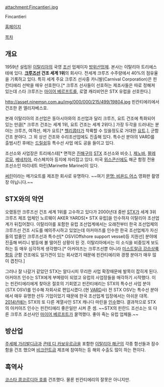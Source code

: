 attachment:Fincantieri.jpg

Fincantieri

[http://www.fincantieri.it/home.aspx 홈페이지]

[[목차]]

== 개요 ==
1959년 설립된 [[이탈리아]]의 국영 [[조선업|조선]] 업체이자 [[방위산업체]]. 본사는 이탈리아 트리에스테에 있다. '''[[크루즈|크루즈선]] 건조 세계 1위'''의 회사다. 전세계 크루즈 수주량에서 40%의 점유율을 기록하고 있다. 특히 세계 주요 크루즈 선사중 카니발(Carnival Corporation)은 핀칸티에리 선박을 매우 선호한다.[* 크루즈 선사들이 선호하는 제조사들은 따로 정해져 있는데 스타 크루즈는 [[마이어 베르프트]]를, 로열 캐리비언은 STX 유럽을 선호한다.]

http://asset.ninemsn.com.au/img/000/000/215/499/19804.jpg
핀칸티에리에서 건조한 퀸 엘리자베스호.

본래 이탈리아의 조선업은 동아시아와의 조선업과 달리 크루즈, 요트 건조에 특화되어 있는 만큼[* 크루즈 건조는 세계 1위, 요트 건조는 세계 2위다.] 가장 두각을 드러내는 분야는 크루즈, 여객선, 메가 요트[* [[헬리콥터]]가 착륙할 수 있을정도로 거대한 [[요트]].], 군함 건조 분야다. 그 외 상선 건조와 수리조선업에도 진출해 있다. 특수선 분야의 VARD를 출범시킨 후에는 [http://gcrc.pointweb.kr/bbs/board.php?board=TB_bbs4&load=read&page=1&no=41&md=&sk=&ik=&sa=&chk_codea=5&chk_codeb=10 드릴쉽]등 특수선 사업 에도 공을 들이고 있다. 

조선소와 사업장은 트리에스테[* 면적은 [[진해구]]의 [[STX]] 조선소와 비슷.], [[제노바]], [[시칠리아|팔레르모]], [[베네치아]], 라스페치아 등지에 자리잡고 있다. 미국 [[위스콘신]]에도 해군 함정 전용 조선소인 마리네트 마린(Marinette Marine)이 있다.

[http://www.charterworld.com/news/tag/serene 써린]이라는 메가요트를 제조한 회사로 유명하다. ~~여기 [[문명: 비욘드 어스]] 영화판 촬영장 아닙니다.~~

== STX와의 악연 ==
오랬동안 크루즈선 건조 세계 1위를 고수하고 있다가 2000년대 중반 [[STX]]가 세계 3위 크루즈 제조 업체인 노르웨이 AKER YARDS[* STX 유럽]을 인수하자 이탈리아 조선업계가 뒤집어졌다. 이탈리아를 포함한 유럽 조선업계에서는 오래전부터 한국 조선업체의 크루즈선 건조 시도를 예의주시하고 있었는데 아커야즈를 인수한 한국 조선업체가 자신들의 밥줄인 크루즈선과 특수선[* OSV(Offshore support vessel)등 지원선] 분야에 진출해 버리니 발등에 불 떨어진 상황이 된 것. 이탈리아에서는 이 소식을 비중있게 보도하는 등 매우 심각하게 생각했다.[* 아커야즈는 크루즈선뿐 아니라 [[미스트랄급 강습상륙함]]등 군함 건조에도 일가견이 있는 회사였기 때문에 핀칸티에리와 경쟁 분야가 매우 많이 겹친다.]

그러나 잘 나갈거 같았던 STX는 알다시피 무리한 사업 확장때문에 발목이 잡히게 된다. 아커야즈 인수는 STX에게 부메랑이 되었고 유럽의 사업장들을 매각하기 시작했다. 이는 핀칸티에리에게 찾아온 절호의 기회였고 핀칸티에리는 STX의 특수선 사업 분야{STX OSV)를 인수해 자회사로 편입시켰다.{현 [http://www.vard.com/Pages/default.aspx VARD]사) 전 STX OSV는 특수선 분야에서 매우 유명한 선두 기업이었기 때문에 한국 조선업계 입장에서는 아쉬운 대목. [[2014년]]에는 STX의 또 다른 계열사인 STX 캐나다 마린을 [http://www.thebell.co.kr/front/free/contents/news/article_view.asp?key=201407090100015550000961 인수]했다. 결과적으로 STX의 아커야즈 인수는 핀칸티에리 좋은일만 시켜 준 셈. ~~STX의 핀란드 조선소는 또 다른 크루즈 조선사인 [[마이어 베르프트]]가 꿀꺽했다. 좋아 죽는 유럽 업체들.~~

== 방산업 ==
[[주세페 가리발디급]]과 [[콘테 디 카보우르급]]을 포함한 [[이탈리아 해군]]의 각종 함선들과 잠수함을 건조 했으며 [[비크란트급]] 제조에 참여하는 등 해외 수출도 많이 하는 편이다.

== 흑역사 ==
[[코스타 콩코르디아 호 좌초사고|코스타 콩코르디아 호]]를 건조했다. 물론 핀칸티에리의 잘못은 아니지만.
